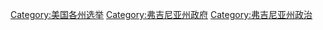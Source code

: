 [[Category:美国各州选举|Category:美国各州选举]]
[[Category:弗吉尼亚州政府|Category:弗吉尼亚州政府]]
[[Category:弗吉尼亚州政治|Category:弗吉尼亚州政治]]